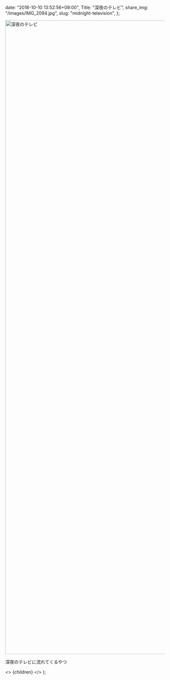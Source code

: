 
  date: "2018-10-10 13:52:56+09:00",
  Title: "深夜のテレビ",
  share_img: "/images/IMG_2094.jpg",
  slug: "midnight-television",
};

<img src="/images/IMG_2094.jpg" alt="深夜のテレビ" width="2000" height="2000" className="bg-gradient-to-r from-neutral-200 to-slate-200" />

<span className="caption">深夜のテレビに流れてくるやつ</span>

  <>
    <Head>
      <title>{meta.Title} | 異郷好実</title>
    </Head>
    <PostLayout meta={meta}>{children}</PostLayout>
  </>
);
